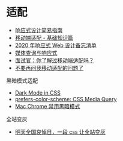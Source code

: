 # 适配

- [响应式设计简易指南](http://geekplux.github.io/grid/)
- [移动端适配 - 基础知识篇](https://juejin.im/post/5e36c4fce51d450268661344)
- [2020 年响应式 Web 设计备忘清单](https://mp.weixin.qq.com/s?__biz=MzUxMzcxMzE5Ng==&mid=2247493643&idx=2&sn=4222b09d3fbd5e426e28540c41a71a13&chksm=f9525d48ce25d45eadfdb32417bd7722c17d0bcd4374a79b4ec263d35e72b85219bb19440137&mpshare=1&scene=1&srcid=&sharer_sharetime=1579590681622&sharer_shareid=5c4c27351544934f579c696e9164ab9b#rd)
- [媒体查询与响应式](https://zhuanlan.zhihu.com/p/71300553)
- [面试官：你了解过移动端适配吗？](https://juejin.im/post/5e6caf55e51d4526ff026a71)
- [不要再问我移动适配的问题了](https://segmentfault.com/a/1190000017784801)

黑暗模式适配

- [Dark Mode in CSS](https://css-tricks.com/dark-modes-with-css/)
- [prefers-color-scheme: CSS Media Query](https://davidwalsh.name/prefers-color-scheme)
- [Mac Chrome 禁用黑暗模式](/adapter/darkmode)

全站变灰

- [明天全国哀悼日，一段 css 让全站变灰](https://juejin.im/post/5e86e221e51d4546ce27b99c)
